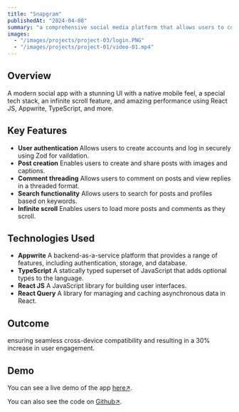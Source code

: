 ```yaml
---
title: "Snapgram"
publishedAt: "2024-04-08"
summary: "a comprehensive social media platform that allows users to connect, share, and discover new content. The platform includes features such as user authentication, post creation, and comment threading, as well as a search functionality that allows users to find posts and profiles based on keywords."
images:
  - "/images/projects/project-03/login.PNG"
  - "/images/projects/project-01/video-01.mp4"
---
```


## Overview

A modern social app with a stunning UI with a native mobile feel, a special tech stack, an infinite scroll feature, and amazing performance using React JS, Appwrite, TypeScript, and more.

## Key Features

- **User authentication** Allows users to create accounts and log in securely using Zod for vaildation.
- **Post creation** Enables users to create and share posts with images and captions.
- **Comment threading** Allows users to comment on posts and view replies in a threaded format.
- **Search functionality** Allows users to search for posts and profiles based on keywords.
- **Infinite scroll** Enables users to load more posts and comments as they scroll.

## Technologies Used

- **Appwrite** A backend-as-a-service platform that provides a range of features, including authentication, storage, and database.
- **TypeScript** A statically typed superset of JavaScript that adds optional types to the language.
- **React JS** A JavaScript library for building user interfaces.
- **React Query** A library for managing and caching asynchronous data in React.

## Outcome

ensuring seamless cross-device compatibility and resulting in a 30% increase in user engagement.

## Demo

You can see a live demo of the app [here↗️](https://snapgram-alt.netlify.app).

You can also see the code on [Github↗️](https://github.com/MalseBot/insta-alt).